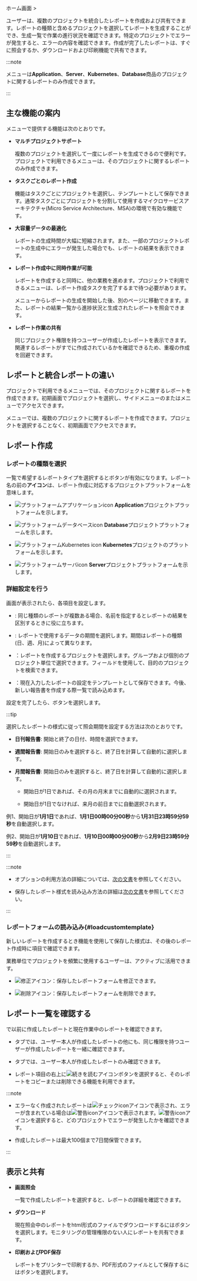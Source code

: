 ホーム画面 &gt; <Cmdname sid="side_integratedReport" className="uitext" />

ユーザーは、複数のプロジェクトを統合したレポートを作成および共有できます。レポートの種類と含めるプロジェクトを選択してレポートを生成することができ、生成一覧で作業の進行状況を確認できます。特定のプロジェクトでエラーが発生すると、エラーの内容を確認できます。作成が完了したレポートは、すぐに照会するか、ダウンロードおよび印刷機能で共有できます。

<ImgLang img='integration_report_01.png' />

:::note

<Cmdname sid="side_integratedReport" className="uitext" />メニューは**Application**、**Server**、**Kubernetes**、**Database**商品のプロジェクトに関するレポートのみ作成できます。

:::

## 主な機能の案内

<Cmdname sid="side_integratedReport" className="uitext" />メニューで提供する機能は次のとおりです。

- **マルチプロジェクトサポート**

  複数のプロジェクトを選択して一度にレポートを生成できるので便利です。プロジェクトで利用できる<Cmdname sid="side_report" className="uitext" />メニューは、そのプロジェクトに関するレポートのみ作成できます。

- **タスクごとのレポート作成**

  <Cmdname sid="create_report" className="uitext" />機能はタスクごとにプロジェクトを選択し、テンプレートとして保存できます。通常タスクごとにプロジェクトを分割して使用するマイクロサービスアーキテクチャ(Micro Service Architecture、MSA)の環境で有効な機能です。

- **大容量データの最適化**

  レポートの生成時間が大幅に短縮されます。また、一部のプロジェクトレポートの生成中にエラーが発生した場合でも、レポートの結果を表示できます。

- **レポート作成中に同時作業が可能**

  レポートを作成すると同時に、他の業務を進めます。プロジェクトで利用できる<Cmdname sid="side_report" className="uitext" />メニューは、レポート作成タスクを完了するまで待つ必要があります。

  <Cmdname sid="side_integratedReport" className="uitext" />メニューからレポートの生成を開始した後、別のページに移動できます。また、レポートの結果一覧から進捗状況と生成されたレポートを照会できます。

- **レポート作業の共有**

  同じプロジェクト権限を持つユーザーが作成したレポートを表示できます。関連するレポートがすでに作成されているかを確認できるため、重複の作成を回避できます。

## レポートと統合レポートの違い

プロジェクトで利用できる<Cmdname sid="side_report" className="uitext" />メニューでは、そのプロジェクトに関するレポートを作成できます。初期画面でプロジェクトを選択し、サイドメニューの<Cmdname sid="side_report" className="uitext" />または<Cmdname sid="side_reportStat" className="uitext" />メニューでアクセスできます。

<Cmdname sid="side_integratedReport" className="uitext" />メニューでは、複数のプロジェクトに関するレポートを作成できます。プロジェクトを選択することなく、初期画面でアクセスできます。

## レポート作成

<Columns>
<Column className="text--left width--60 padding-r--10">

### レポートの種類を選択

<Cmdname sid="report_type" className="uitext" />一覧で希望するレポートタイプを選択すると<Cmdname sid="create_report" className="uitext" />ボタンが有効になります。レポート名の前の**アイコン**は、レポート作成に対応するプロジェクトプラットフォームを意味します。

- ![プラットフォームアプリケーションicon](/img/platform-application.svg) **Application**プロジェクトプラットフォームを示します。

- ![プラットフォームデータベースicon](/img/platform-database.svg) **Database**プロジェクトプラットフォームを示します。

- ![プラットフォームKubernetes icon](/img/platform-kubernetes.svg) **Kubernetes**プロジェクトのプラットフォームを示します。

- ![プラットフォームサーバicon](/img/platform-server.svg) **Server**プロジェクトプラットフォームを示します。

</Column>

<Column className="text--left">

<ImgLang img='integration_report_02.png' />

</Column>
</Columns>

<Columns>
<Column className="text--left width--60 padding-r--10">

### 詳細設定を行う

<Cmdname sid="create_report" className="uitext" />画面が表示されたら、各項目を設定します。

- <Cmdname sid="title" className="uitext" />: 同じ種類のレポートが複数ある場合、名前を指定するとレポートの結果を区別するときに役に立ちます。

- <Cmdname sid="time" className="uitext" />: レポートで使用するデータの期間を選択します。期間はレポートの種類(日、週、月)によって異なります。

- <Cmdname sid="project" className="uitext" />：レポートを作成するプロジェクトを選択します。グループおよび個別のプロジェクト単位で選択できます。<Cmdname sid="search" className="uitext" />フィールドを使用して、目的のプロジェクトを検索できます。

- <Cmdname sid="save_report_template" className="uitext" />：現在入力したレポートの設定をテンプレートとして保存できます。今後、新しい報告書を作成する際<Cmdname sid="type" className="uitext" />一覧で読み込めます。

設定を完了したら、<Cmdname sid="create_report" className="uitext" />ボタンを選択します。

</Column>

<Column className="text--left">

<ImgLang img='master_report.png' />

</Column>
</Columns>

:::tip

選択したレポートの様式に従って照会期間を設定する方法は次のとおりです。

- **日刊報告書**: 開始と終了の日付、時間を選択できます。

- **週間報告書**: 開始日のみを選択すると、終了日を計算して自動的に選択します。

- **月間報告書**: 開始日のみを選択すると、終了日を計算して自動的に選択します。

  - 開始日が1日であれば、その月の月末までに自動的に選択されます。

  - 開始日が1日でなければ、来月の前日までに自動選択されます。

例1、開始日が**1月1日**であれば、**1月1日00時00分00秒**から**1月31日23時59分59秒**を自動選択します。

例2、開始日が**1月10日**であれば、**1月10日00時00分00秒**から**2月9日23時59分59秒**を自動選択します。

:::

:::note

- <Cmdname sid="time" className="uitext" />オプションの利用方法の詳細については、[次の文書](../usage-ui#timeselector)を参照してください。

- 保存したレポート様式を読み込み方法の詳細は[次の文書](#loadcustomtemplate)を参照してください。

:::

### レポートフォームの読み込み{#loadcustomtemplate}

<Columns>
<Column className="text--left width--60 padding-r--10">

新しいレポートを作成するとき<Cmdname sid="save_report_template" className="uitext" />機能を使用して保存した様式は、その後のレポート作成時に<Cmdname sid="type" className="uitext" />項目で確認できます。

業務単位でプロジェクトを頻繁に使用するユーザーは、アクティブに活用できます。

- ![修正アイコン](/img/ic-edit.svg)：保存したレポートフォームを修正できます。

- ![削除アイコン](/img/ico-trash.svg)：保存したレポートフォームを削除できます。

</Column>
<Column className="text--left">

<ImgLang img="int-report-type-custom-template.png" />

</Column>
</Columns>

## レポート一覧を確認する

<Columns>
<Column className="text--left width--60 padding-r--10">

<Cmdname sid="generation_report_list" className="uitext" />で以前に作成したレポートと現在作業中のレポートを確認できます。

- <Cmdname sid="all" className="uitext" />タブでは、ユーザー本人が作成したレポートの他にも、同じ権限を持つユーザーが作成したレポートを一緒に確認できます。

- <Cmdname sid="my_report" className="uitext" />タブでは、ユーザー本人が作成したレポートのみ確認できます。

- レポート項目の右上に![続きを読むアイコン](/img/ico-more.svg)ボタンを選択すると、そのレポートをコピーまたは削除できる機能を利用できます。

</Column>
<Column className="text--left padding-r--10">

<ImgLang img='integration_report_03.png' />

</Column>
</Columns>

:::note

- エラーなく作成されたレポートは![チェックicon](/img/ic-check-bl.svg)アイコンで表示され、エラーが含まれている場合は![警告icon](/img/ic-warning-org.svg)アイコンで表示されます。![警告icon](/img/ic-warning-org.svg)アイコンを選択すると、どのプロジェクトでエラーが発生したかを確認できます。

- 作成したレポートは最大100個まで7日間保管できます。

:::

## 表示と共有

<Columns>
<Column className="text--left width--40 padding-r--10">

- **画面照会**

  <Cmdname sid="generation_report_list" className="uitext" />一覧で作成したレポートを選択すると、レポートの詳細を確認できます。

- **ダウンロード**

  現在照会中のレポートをhtml形式のファイルでダウンロードするには<Cmdname sid="download" className="uitext" />ボタンを選択します。モニタリングの管理権限のない人にレポートを共有できます。

- **印刷およびPDF保存**

  レポートをプリンターで印刷するか、PDF形式のファイルとして保存するには<Cmdname sid="print" className="uitext" />ボタンを選択します。 

</Column>
<Column className="text--left">

<ImgLang img='integration_report_04.png' />

</Column>
</Columns>
